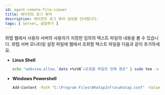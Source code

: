 ```yaml
---
id: agent-remote-file-viewer
title: 에이전트 로그 뷰어
description: 에이전트 로그 뷰어 설정을 안내합니다.
tags: [ Server, 설정하기 ]
---
```


와탭 웹에서 사용자 서버의 사용자가 지정한 임의의 텍스트 파일의 내용을 볼 수 있습니다. 와탭 서버 모니터링 설정 파일에 웹에서 조회할 텍스트 파일을 다음과 같이 추가하세요.

* **Linux Shell**
    ```bash title=SH
    echo "webview.allow.`date +%s%N`=조회할 파일의 전체 경로" | sudo tee -a /usr/whatap/infra/conf/whatap.conf
    ```

* **Windows Powershell**
    ```bash title=SH
    Add-Content -Path "C:\Program Files\WhatapInfra\whatap.conf" -Value "webview.allow.$(Get-Date -uformat %s)=조회할 파일의 전체 경로"
    ```

<!-- 

0307
기존 원격 파일 뷰어
에이전트 로그 뷰어로 변경

-->